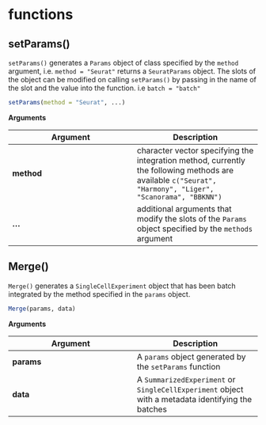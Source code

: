 # functions

## setParams()

`setParams()` generates a `Params` object of class specified by the `method` argument, i.e. `method = "Seurat"` returns a `SeuratParams` object. The slots of the object can be modified on calling `setParams()` by passing in the name of the slot and the value into the function. i.e `batch = "batch"` 

```r
setParams(method = "Seurat", ...)
```

**Arguments**

| Argument | Description |
| --- | --- |
| **method** | character vector specifying the integration method, currently the following methods are available `c("Seurat", "Harmony", "Liger", "Scanorama", "BBKNN")` |
| **...** | additional arguments that modify the slots of the `Params` object specified by the `methods` argument |

## Merge()

`Merge()` generates a `SingleCellExperiment` object that has been batch integrated by the method specified in the `params` object. 

```r
Merge(params, data)
```

**Arguments**

| Argument | Description |
| --- | --- |
| **params** | A `params` object generated by the `setParams` function |
| **data** | A `SummarizedExperiment` or `SingleCellExperiment` object with a metadata identifying the batches |